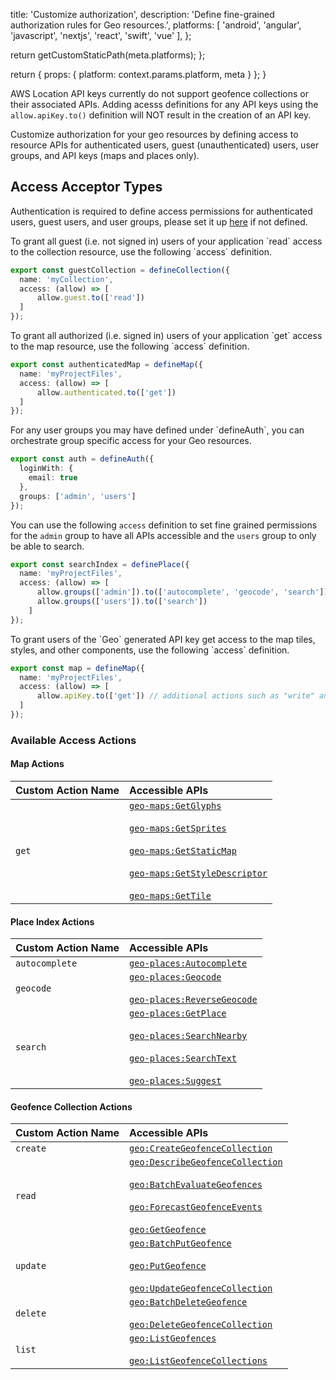                   
  title: 'Customize authorization',
  description: 'Define fine-grained authorization rules for Geo resources.',
  platforms: [
    'android',
    'angular',
    'javascript',
    'nextjs',
    'react',
    'swift',
    'vue'
  ],
};

  return getCustomStaticPath(meta.platforms);
};

  return {
    props: {
      platform: context.params.platform,
      meta
    }
  };
}

<Callout warning="true">

AWS Location API keys currently do not support geofence collections or their associated APIs. Adding acesss definitions for any API keys using the `allow.apiKey.to()` definition will NOT result in the creation of an API key.

</Callout>

Customize authorization for your geo resources by defining access to resource APIs for authenticated users, guest (unauthenticated) users, user groups, and API keys (maps and places only).

## Access Acceptor Types

Authentication is required to define access permissions for authenticated users, guest users, and user groups, please set it up [here]([platform]/build-a-backend/auth/set-up-auth/) if not defined.

<BlockSwitcher>
<Block name="Guest Users">
To grant all guest (i.e. not signed in) users of your application `read` access to the collection resource, use the following `access` definition.

```ts title="amplify/geo/resource.ts"
export const guestCollection = defineCollection({
  name: 'myCollection',
  access: (allow) => [
      allow.guest.to(['read'])
  ]
});
```

</Block>
<Block name="Authenticated Users">
To grant all authorized (i.e. signed in) users of your application `get` access to the map resource, use the following `access` definition.

```ts title="amplify/geo/resource.ts"
export const authenticatedMap = defineMap({
  name: 'myProjectFiles',
  access: (allow) => [
      allow.authenticated.to(['get'])
  ]
});
```
</Block>

<Block name="User Groups">
For any user groups you may have defined under `defineAuth`, you can orchestrate group specific access for your Geo resources.

```ts title="amplify/auth/resource.ts"
export const auth = defineAuth({
  loginWith: {
    email: true
  },
  groups: ['admin', 'users']
});
```

You can use the following `access` definition to set fine grained permissions for the `admin` group to have all APIs accessible and the `users` group to only be able to search.

```ts title="amplify/geo/resource.ts"
export const searchIndex = definePlace({
  name: 'myProjectFiles',
  access: (allow) => [
      allow.groups(['admin']).to(['autocomplete', 'geocode', 'search']), // additional actions such as "write" and "delete" can be specified depending on your use case
      allow.groups(['users']).to(['search'])
    ]
});
```

</Block>
<Block name="API Keys">
To grant users of the `Geo` generated API key get access to the map tiles, styles, and other components, use the following `access` definition.

```ts title="amplify/geo/resource.ts"
export const map = defineMap({
  name: 'myProjectFiles',
  access: (allow) => [
      allow.apiKey.to(['get']) // additional actions such as "write" and "delete" can be specified depending on your use case
  ]
});
```

</Block>
</BlockSwitcher>

### Available Access Actions

#### Map Actions

| Custom Action Name | Accessible APIs |
| :------- | :------------------- |
| `get`      |[`geo-maps:GetGlyphs`](https://docs.aws.amazon.com/location/latest/APIReference/API_geomaps_GetGlyphs.html)<br></br> [`geo-maps:GetSprites`](https://docs.aws.amazon.com/location/latest/APIReference/API_geomaps_GetSprites.html)<br></br> [`geo-maps:GetStaticMap`](https://docs.aws.amazon.com/location/latest/APIReference/API_geomaps_GetStaticMap.html) <br></br>[`geo-maps:GetStyleDescriptor`](https://docs.aws.amazon.com/location/latest/APIReference/API_geomaps_GetStyleDescriptor.html)<br></br> [`geo-maps:GetTile`](https://docs.aws.amazon.com/location/latest/APIReference/API_geomaps_GetTile.html) |

#### Place Index Actions

| Custom Action Name | Accessible APIs |
| :------- | :------------------- |
| `autocomplete` | [`geo-places:Autocomplete`](https://docs.aws.amazon.com/location/latest/APIReference/API_geoplaces_Autocomplete.html) |
| `geocode` | [`geo-places:Geocode`](https://docs.aws.amazon.com/location/latest/APIReference/API_geoplaces_Geocode.html)<br></br> [`geo-places:ReverseGeocode`](https://docs.aws.amazon.com/location/latest/APIReference/API_geoplaces_ReverseGeocode.html) |
| `search` | [`geo-places:GetPlace`](https://docs.aws.amazon.com/location/latest/APIReference/API_geoplaces_GetPlace.html)<br></br> [`geo-places:SearchNearby`](https://docs.aws.amazon.com/location/latest/APIReference/API_geoplaces_SearchNearby.html)<br></br> [`geo-places:SearchText`](https://docs.aws.amazon.com/location/latest/APIReference/API_geoplaces_SearchText.html)<br></br> [`geo-places:Suggest`](https://docs.aws.amazon.com/location/latest/APIReference/API_geoplaces_Suggest.html) |

#### Geofence Collection Actions

| Custom Action Name | Accessible APIs |
| :------- | :------------------- |
| `create`      | [`geo:CreateGeofenceCollection`](https://docs.aws.amazon.com/location/latest/APIReference/API_WaypointGeofencing_CreateGeofenceCollection.html) |
| `read`      | [`geo:DescribeGeofenceCollection`](https://docs.aws.amazon.com/location/latest/APIReference/API_WaypointGeofencing_DescribeGeofenceCollection.html)<br></br> [`geo:BatchEvaluateGeofences`](https://docs.aws.amazon.com/location/latest/APIReference/API_WaypointGeofencing_BatchEvaluateGeofences.html)<br></br> [`geo:ForecastGeofenceEvents`](https://docs.aws.amazon.com/location/latest/APIReference/API_WaypointGeofencing_ForecastGeofenceEvents.html)<br></br> [`geo:GetGeofence`](https://docs.aws.amazon.com/location/latest/APIReference/API_WaypointGeofencing_GetGeofence.html) |
| `update`      | [`geo:BatchPutGeofence`](https://docs.aws.amazon.com/location/latest/APIReference/API_WaypointGeofencing_BatchPutGeofence.html)<br></br> [`geo:PutGeofence`](https://docs.aws.amazon.com/location/latest/APIReference/API_WaypointGeofencing_PutGeofence.html)<br></br> [`geo:UpdateGeofenceCollection`](https://docs.aws.amazon.com/location/latest/APIReference/API_WaypointGeofencing_UpdateGeofenceCollection.html) |
| `delete`      | [`geo:BatchDeleteGeofence`](https://docs.aws.amazon.com/location/latest/APIReference/API_WaypointGeofencing_BatchDeleteGeofence.html)<br></br> [`geo:DeleteGeofenceCollection`](https://docs.aws.amazon.com/location/latest/APIReference/API_WaypointGeofencing_DeleteGeofenceCollection.html) |
| `list`      | [`geo:ListGeofences`](https://docs.aws.amazon.com/location/latest/APIReference/API_WaypointGeofencing_ListGeofences.html)<br></br> [`geo:ListGeofenceCollections`](https://docs.aws.amazon.com/location/latest/APIReference/API_WaypointGeofencing_ListGeofenceCollections.html) |
